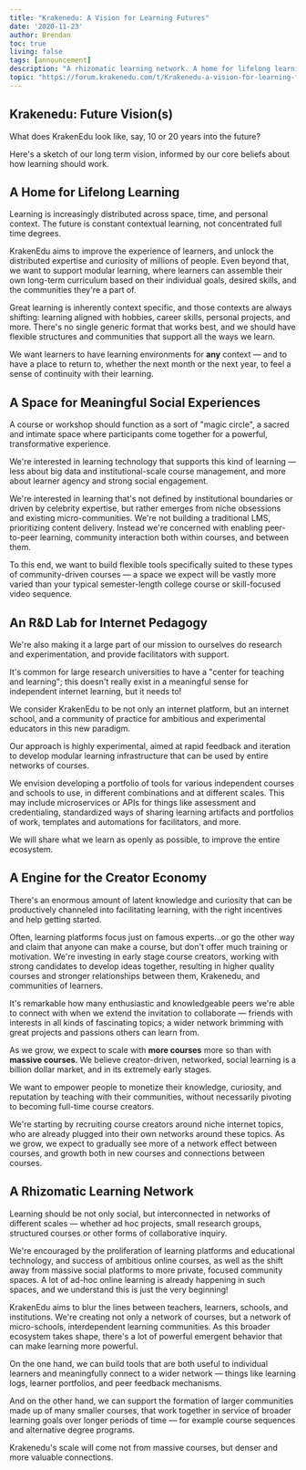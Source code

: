 ```yaml
---
title: "Krakenedu: A Vision for Learning Futures"
date: '2020-11-23'
author: Brendan
toc: true
living: false
tags: [announcement]
description: "A rhizomatic learning network. A home for lifelong learning. An R&D lab for internet pedagogy…and more!"
topic: "https://forum.krakenedu.com/t/Krakenedu-a-vision-for-learning-futures/1233"
---
```



## Krakenedu: Future Vision(s)

What does KrakenEdu look like, say, 10 or 20 years into the future?

Here's a sketch of our long term vision, informed by our core beliefs about how learning should work.

## A Home for Lifelong Learning

Learning is increasingly distributed across space, time, and personal context. The future is constant contextual learning, not concentrated full time degrees.

KrakenEdu aims to improve the experience of learners, and unlock the distributed expertise and curiosity of millions of people. Even beyond that, we want to support modular learning, where learners can assemble their own long-term curriculum based on their individual goals, desired skills, and the communities they're a part of.

Great learning is inherently context specific, and those contexts are always shifting: learning aligned with hobbies, career skills, personal projects, and more. There's no single generic format that works best, and we should have flexible structures and communities that support all the ways we learn.

We want learners to have learning environments for __any__ context — and to have a place to return to, whether the next month or the next year, to feel a sense of continuity with their learning.

## A Space for Meaningful Social Experiences

A course or workshop should function as a sort of "magic circle", a sacred and intimate space where participants come together for a powerful, transformative experience.

We're interested in learning technology that supports this kind of learning — less about big data and institutional-scale course management, and more about learner agency and strong social engagement.

We're interested in learning that's not defined by institutional boundaries or driven by celebrity expertise, but rather emerges from niche obsessions and existing micro-communities. We're not building a traditional LMS, prioritizing content delivery. Instead we're concerned with enabling peer-to-peer learning, community interaction both within courses, and between them.

To this end, we want to build flexible tools specifically suited to these types of community-driven courses — a space we expect will be vastly more varied than your typical semester-length college course or skill-focused video sequence.

## An R&D Lab for Internet Pedagogy

We're also making it a large part of our mission to ourselves do research and experimentation, and provide facilitators with support.

It's common for large research universities to have a "center for teaching and learning"; this doesn't really exist in a meaningful sense for independent internet learning, but it needs to!

We consider KrakenEdu to be not only an internet platform, but an internet school, and a community of practice for ambitious and experimental educators in this new paradigm.

Our approach is highly experimental, aimed at rapid feedback and iteration to develop modular learning infrastructure that can be used by entire networks of courses.

We envision developing a portfolio of tools for various independent courses and schools to use, in different combinations and at different scales. This may include microservices or APIs for things like assessment and credentialing, standardized ways of sharing learning artifacts and portfolios of work, templates and automations for facilitators, and more.

We will share what we learn as openly as possible, to improve the entire ecosystem.

## A Engine for the Creator Economy

There's an enormous amount of latent knowledge and curiosity that can be productively channeled into facilitating learning, with the right incentives and help getting started.

Often, learning platforms focus just on famous experts…or go the other way and claim that anyone can make a course, but don't offer much training or motivation. We're investing in early stage course creators, working with strong candidates to develop ideas together, resulting in higher quality courses and stronger relationships between them, Krakenedu, and communities of learners.

It's remarkable how many enthusiastic and knowledgeable peers we're able to connect with when we extend the invitation to collaborate — friends with interests in all kinds of fascinating topics; a wider network brimming with great projects and passions others can learn from.

As we grow, we expect to scale with __more courses__ more so than with __massive courses__. We believe creator-driven, networked, social learning is a billion dollar market, and in its extremely early stages.

We want to empower people to monetize their knowledge, curiosity, and reputation by teaching with their communities, without necessarily pivoting to becoming full-time course creators.

We're starting by recruiting course creators around niche internet topics, who are already plugged into their own networks around these topics. As we grow, we expect to gradually see more of a network effect between courses, and growth both in new courses and connections between courses.

## A Rhizomatic Learning Network

Learning should be not only social, but interconnected in networks of different scales — whether ad hoc projects, small research groups, structured courses or other forms of collaborative inquiry.

We're encouraged by the proliferation of learning platforms and educational technology, and success of ambitious online courses, as well as the shift away from massive social platforms to more private, focused community spaces. A lot of ad-hoc online learning is already happening in such spaces, and we understand this is just the very beginning!

KrakenEdu aims to blur the lines between teachers, learners, schools, and institutions. We're creating not only a network of courses, but a network of micro-schools, interdependent learning communities. As this broader ecosystem takes shape, there's a lot of powerful emergent behavior that can make learning more powerful.

On the one hand, we can build tools that are both useful to individual learners and meaningfully connect to a wider network — things like learning logs, learner portfolios, and peer feedback mechanisms.

And on the other hand, we can support the formation of larger communities made up of many smaller courses, that work together in service of broader learning goals over longer periods of time — for example course sequences and alternative degree programs.

Krakenedu's scale will come not from massive courses, but denser and more valuable connections.